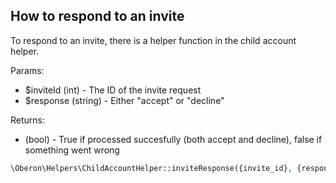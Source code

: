 ## How to respond to an invite

To respond to an invite, there is a helper function in the child account helper.

Params:

* $inviteId (int)    - The ID of the invite request
* $response (string) - Either "accept" or "decline"

Returns:

* (bool) - True if processed succesfully (both accept and decline), false if something went wrong

```php
\Oberon\Helpers\ChildAccountHelper::inviteResponse({invite_id}, {response});
```